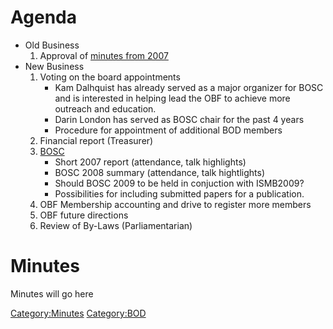 =Agenda=
* Old Business
*# Approval of [[Minutes:2007_BOSC_Meeting|minutes from 2007]]
* New Business
*# Voting on the board appointments
*#* Kam Dalhquist has already served as a major organizer for BOSC and is interested in helping lead the OBF to achieve more outreach and education.
*#* Darin London has served as BOSC chair for the past 4 years
*#* Procedure for appointment of additional BOD members
*# Financial report (Treasurer)
*# [[BOSC]]
*#* Short 2007 report (attendance, talk highlights)
*#* BOSC 2008 summary (attendance, talk hightlights)
*#* Should BOSC 2009 to be held in conjuction with ISMB2009?
*#* Possibilities for including submitted papers for a publication.
*# OBF Membership accounting and drive to register more members
*# OBF future directions
*# Review of By-Laws (Parliamentarian)

=Minutes=

Minutes will go here

[[Category:Minutes]] [[Category:BOD]]